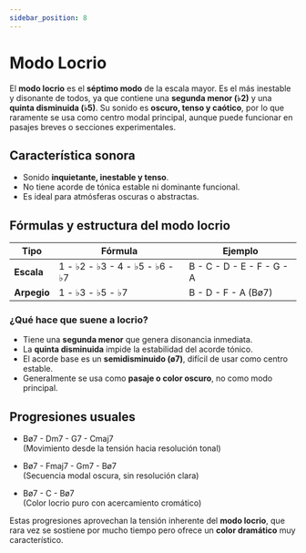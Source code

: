 ```yaml
---
sidebar_position: 8
---
```


# Modo Locrio

El **modo locrio** es el **séptimo modo** de la escala mayor. Es el más inestable y disonante de todos, ya que contiene una **segunda menor (♭2)** y una **quinta disminuida (♭5)**. Su sonido es **oscuro, tenso y caótico**, por lo que raramente se usa como centro modal principal, aunque puede funcionar en pasajes breves o secciones experimentales.

## Característica sonora

- Sonido **inquietante, inestable y tenso**.
- No tiene acorde de tónica estable ni dominante funcional.
- Es ideal para atmósferas oscuras o abstractas.

## Fórmulas y estructura del modo locrio

| Tipo        | Fórmula                        | Ejemplo                   |
| ----------- | ------------------------------ | ------------------------- |
| **Escala**  | 1 - ♭2 - ♭3 - 4 - ♭5 - ♭6 - ♭7 | B - C - D - E - F - G - A |
| **Arpegio** | 1 - ♭3 - ♭5 - ♭7               | B - D - F - A (Bø7)       |

### ¿Qué hace que suene a locrio?

- Tiene una **segunda menor** que genera disonancia inmediata.
- La **quinta disminuida** impide la estabilidad del acorde tónico.
- El acorde base es un **semidisminuido (ø7)**, difícil de usar como centro estable.
- Generalmente se usa como **pasaje o color oscuro**, no como modo principal.

## Progresiones usuales

- Bø7 - Dm7 - G7 - Cmaj7  
  (Movimiento desde la tensión hacia resolución tonal)

- Bø7 - Fmaj7 - Gm7 - Bø7  
  (Secuencia modal oscura, sin resolución clara)

- Bø7 - C - Bø7  
  (Color locrio puro con acercamiento cromático)

Estas progresiones aprovechan la tensión inherente del **modo locrio**, que rara vez se sostiene por mucho tiempo pero ofrece un **color dramático** muy característico.

<DonateButton />
<Comments />
